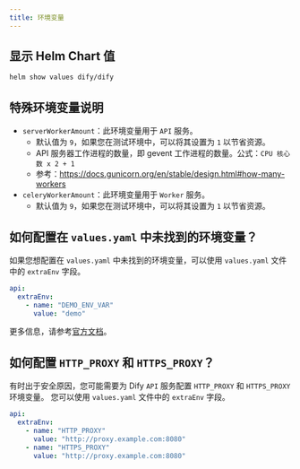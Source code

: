 ```yaml
---
title: 环境变量
---
```


## 显示 Helm Chart 值

```bash
helm show values dify/dify
````


## 特殊环境变量说明
- `serverWorkerAmount`：此环境变量用于 `API` 服务。
  - 默认值为 `9`，如果您在测试环境中，可以将其设置为 `1` 以节省资源。
  - API 服务器工作进程的数量，即 gevent 工作进程的数量。公式：`CPU 核心数 x 2 + 1`
  - 参考：https://docs.gunicorn.org/en/stable/design.html#how-many-workers
- `celeryWorkerAmount`：此环境变量用于 `Worker` 服务。
  - 默认值为 `9`，如果您在测试环境中，可以将其设置为 `1` 以节省资源。

## 如何配置在 `values.yaml` 中未找到的环境变量？
如果您想配置在 `values.yaml` 中未找到的环境变量，可以使用 `values.yaml` 文件中的 `extraEnv` 字段。

````yaml
api:
  extraEnv:
    - name: "DEMO_ENV_VAR"
      value: "demo"
````


更多信息，请参考[官方文档](https://docs.dify.ai/getting-started/install-self-hosted/environments)。

## 如何配置 `HTTP_PROXY` 和 `HTTPS_PROXY`？
有时出于安全原因，您可能需要为 Dify `API` 服务配置 `HTTP_PROXY` 和 `HTTPS_PROXY` 环境变量。
您可以使用 `values.yaml` 文件中的 `extraEnv` 字段。

````yaml
api:
  extraEnv:
    - name: "HTTP_PROXY"
      value: "http://proxy.example.com:8080"
    - name: "HTTPS_PROXY"
      value: "http://proxy.example.com:8080"
````

